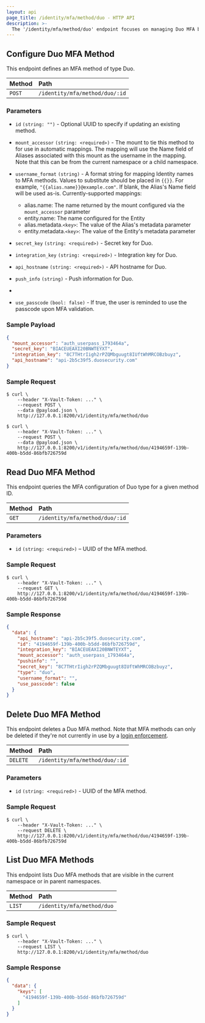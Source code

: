 ```yaml
---
layout: api
page_title: /identity/mfa/method/duo - HTTP API
description: >-
  The '/identity/mfa/method/duo' endpoint focuses on managing Duo MFA behaviors in Vault.
---
```


## Configure Duo MFA Method

This endpoint defines an MFA method of type Duo.

| Method | Path                           |
| :----- |:-------------------------------|
| `POST` | `/identity/mfa/method/duo/:id` |

### Parameters

- `id` `(string: "")` - Optional UUID to specify if updating an existing method.

- `mount_accessor` `(string: <required>)` - The mount to tie this method to for use in automatic mappings. The mapping
  will use the Name field of Aliases associated with this mount as the username in the mapping. Note that this can
  be from the current namespace or a child namespace.

- `username_format` `(string)` - A format string for mapping Identity names to MFA methods. Values to substitute should be placed in `{{}}`. For example, `"{{alias.name}}@example.com"`. If blank, the Alias's Name field will be used as-is. Currently-supported mappings:

  - alias.name: The name returned by the mount configured via the `mount_accessor` parameter
  - entity.name: The name configured for the Entity
  - alias.metadata.`<key>`: The value of the Alias's metadata parameter
  - entity.metadata.`<key>`: The value of the Entity's metadata parameter

- `secret_key` `(string: <required>)` - Secret key for Duo.

- `integration_key` `(string: <required>)` - Integration key for Duo.

- `api_hostname` `(string: <required>)` - API hostname for Duo.

- `push_info` `(string)` - Push information for Duo.
-
- `use_passcode` `(bool: false)` - If true, the user is reminded to use the passcode upon MFA validation.

### Sample Payload

```json
{
  "mount_accessor": "auth_userpass_1793464a",
  "secret_key": "BIACEUEAXI20BNWTEYXT",
  "integration_key": "8C7THtrIigh2rPZQMbguugt8IUftWhMRCOBzbuyz",
  "api_hostname": "api-2b5c39f5.duosecurity.com"
}
```

### Sample Request

```shell-session
$ curl \
    --header "X-Vault-Token: ..." \
    --request POST \
    --data @payload.json \
    http://127.0.0.1:8200/v1/identity/mfa/method/duo
```

```shell-session
$ curl \
    --header "X-Vault-Token: ..." \
    --request POST \
    --data @payload.json \
    http://127.0.0.1:8200/v1/identity/mfa/method/duo/4194659f-139b-400b-b5dd-86bfb726759d
```

## Read Duo MFA Method

This endpoint queries the MFA configuration of Duo type for a given method
ID.

| Method | Path                           |
| :----- |:-------------------------------|
| `GET`  | `/identity/mfa/method/duo/:id` |

### Parameters

- `id` `(string: <required>)` – UUID of the MFA method.

### Sample Request

```shell-session
$ curl \
    --header "X-Vault-Token: ..." \
    --request GET \
    http://127.0.0.1:8200/v1/identity/mfa/method/duo/4194659f-139b-400b-b5dd-86bfb726759d

```

### Sample Response

```json
{
  "data": {
    "api_hostname": "api-2b5c39f5.duosecurity.com",
    "id": "4194659f-139b-400b-b5dd-86bfb726759d",
    "integration_key": "BIACEUEAXI20BNWTEYXT",
    "mount_accessor": "auth_userpass_1793464a",
    "pushinfo": "",
    "secret_key": "8C7THtrIigh2rPZQMbguugt8IUftWhMRCOBzbuyz",
    "type": "duo",
    "username_format": "",
    "use_passcode": false
  }
}
```

## Delete Duo MFA Method

This endpoint deletes a Duo MFA method. Note that MFA methods can only be deleted if they're not currently in use
by a [login enforcement](/api/secret/identity/mfa/login-enforcement).

| Method   | Path                           |
| :------- |:-------------------------------|
| `DELETE` | `/identity/mfa/method/duo/:id` |

### Parameters

- `id` `(string: <required>)` - UUID of the MFA method.

### Sample Request

```shell-session
$ curl \
    --header "X-Vault-Token: ..." \
    --request DELETE \
    http://127.0.0.1:8200/v1/identity/mfa/method/duo/4194659f-139b-400b-b5dd-86bfb726759d

```

## List Duo MFA Methods

This endpoint lists Duo MFA methods that are visible in the current namespace or in parent namespaces.

| Method | Path                       |
|:-------|:---------------------------|
| `LIST` | `/identity/mfa/method/duo` |

### Sample Request

```shell-session
$ curl \
    --header "X-Vault-Token: ..." \
    --request LIST \
    http://127.0.0.1:8200/v1/identity/mfa/method/duo

```

### Sample Response

```json
{
  "data": {
    "keys": [
      "4194659f-139b-400b-b5dd-86bfb726759d"
    ]
  }
}
```

